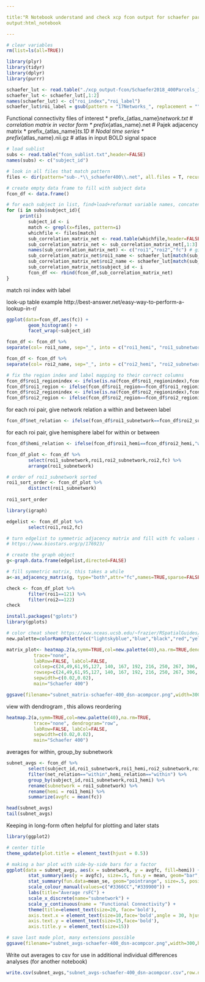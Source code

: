 ```yaml
---

title:"R Notebook understand and check xcp fcon output for schaefer parcellation
output:html_notebook

---
```



```r
# clear variables
rm(list=ls(all=TRUE))
```


```r
library(plyr)
library(tidyr)
library(dplyr)
library(purrr)
```


```r
schaefer_lut <- read.table("./xcp_output-fcon/Schaefer2018_400Parcels_17Networks_order.txt",header=FALSE)
schaefer_lut <- schaefer_lut[,1:2]
names(schaefer_lut) <- c("roi_index","roi_label")
schaefer_lut$roi_label = gsub(pattern = "17Networks_", replacement = "", x = schaefer_lut$roi_label)  
```


Functional connectivity files of interest
* prefix_{atlas_name}_network.txt # correlation matrix in vector form
* prefix_{atlas_name}.net # Pajek adjacency matrix
* prefix_{atlas_name}_ts.1D # Nodal time series
* prefix_{atlas_name}.nii.gz # atlas in input BOLD signal space


```r

# load sublist
subs <- read.table("fcon_sublist.txt",header=FALSE)
names(subs) <- c("subject_id")

# look in all files that match pattern 
files <- dir(pattern="sub-.*\\_schaefer400\\.net", all.files = T, recursive=T)

# create empty data frame to fill with subject data
fcon_df <- data.frame()

# for each subject in list, find+load+reformat variable names, concatenate all subjects with rbind
for (i in subs$subject_id){
     print(i)
        subject_id <- i
        match <- grepl(x=files, pattern=i)
        whichfile <- files[match]
        sub_correlation_matrix_net <- read.table(whichfile,header=FALSE,sep=" ",skip=2)
        sub_correlation_matrix_net <- sub_correlation_matrix_net[,1:3] 
        names(sub_correlation_matrix_net) <- c("roi1","roi2","fc") # give headers
        sub_correlation_matrix_net$roi1_name <- schaefer_lut[match(sub_correlation_matrix_net$roi1,schaefer_lut$roi_index),"roi_label"]
        sub_correlation_matrix_net$roi2_name <- schaefer_lut[match(sub_correlation_matrix_net$roi2,schaefer_lut$roi_index),"roi_label"]
        sub_correlation_matrix_net$subject_id <- i
        fcon_df <<- rbind(fcon_df,sub_correlation_matrix_net)
}

```

match roi index with label

look-up table example
http://best-answer.net/easy-way-to-perform-a-lookup-in-r/


```r
ggplot(data=fcon_df,aes(fc)) +
        geom_histogram() +
        facet_wrap(~subject_id)
```



```r
fcon_df <- fcon_df %>%
separate(col= roi1_name, sep="_", into = c("roi1_hemi", "roi1_subnetwork", "roi1_region", "roi1_regionindex"))

fcon_df <- fcon_df %>%
separate(col= roi2_name, sep="_", into = c("roi2_hemi", "roi2_subnetwork", "roi2_region", "roi2_regionindex"))
```


```r
# fix the region index and label mapping to their correct columns
fcon_df$roi1_regionindex <- ifelse(is.na(fcon_df$roi1_regionindex),fcon_df$roi1_region,fcon_df$roi1_regionindex)
fcon_df$roi1_region <- ifelse(fcon_df$roi1_region==fcon_df$roi1_regionindex," ",fcon_df$roi1_region)
fcon_df$roi2_regionindex <- ifelse(is.na(fcon_df$roi2_regionindex),fcon_df$roi2_region,fcon_df$roi2_regionindex)
fcon_df$roi2_region <- ifelse(fcon_df$roi2_region==fcon_df$roi2_regionindex," ",fcon_df$roi2_region)

```


for each roi pair, give network relation a within and between label 
```r
fcon_df$net_relation <- ifelse(fcon_df$roi1_subnetwork==fcon_df$roi2_subnetwork,"within","between")
```

for each roi pair, give hemisphere label for within or between
```r
fcon_df$hemi_relation <- ifelse(fcon_df$roi1_hemi==fcon_df$roi2_hemi,"within","between")
```


```r
fcon_df_plot <- fcon_df %>%
        select(roi1_subnetwork,roi1,roi2_subnetwork,roi2,fc) %>%
        arrange(roi1_subnetwork)

# order of roi1_subnetwork sorted
roi1_sort_order <- fcon_df_plot %>%
        distinct(roi1_subnetwork) 
        
roi1_sort_order
```

```r
library(igraph)

edgelist <- fcon_df_plot %>%
        select(roi1,roi2,fc)

# turn edgelist to symmetric adjacency matrix and fill with fc values (rather than count)
# https://www.biostars.org/p/176923/

# create the graph object
g<-graph.data.frame(edgelist,directed=FALSE)

# fill symmetric matrix, this takes a while
a<-as_adjacency_matrix(g, type="both",attr="fc",names=TRUE,sparse=FALSE)
```


```r
check <- fcon_df_plot %>%
        filter(roi1==121) %>%
        filter(roi2==122)
check
```


```r
install.packages("gplots")
library(gplots)

# color cheat sheet https://www.nceas.ucsb.edu/~frazier/RSpatialGuides/colorPaletteCheatsheet.pdf
new.palette=colorRampPalette(c("lightskyblue","blue","black","red","yellow"),space="rgb") 

matrix_plot<- heatmap.2(a,symm=TRUE,col=new.palette(40),na.rm=TRUE,dendrogram="none",Rowv=FALSE,Colv=FALSE,
          trace="none", 
          labRow=FALSE, labCol=FALSE,
          colsep=c(24,49,61,95,127, 140, 167, 192, 216, 250, 267, 306, 337, 353, 377, 400), 
          rowsep=c(24,49,61,95,127, 140, 167, 192, 216, 250, 267, 306, 337, 353, 377, 400),
          sepwidth=c(0.02,0.02),
          main="Schaefer 400")

ggsave(filename="subnet_matrix-schaefer-400_dsn-acompcor.png",width=300,height=200,units=c("mm"),dpi=300)

```


view with dendrogram , this allows reordering
```r
heatmap.2(a,symm=TRUE,col=new.palette(40),na.rm=TRUE,
          trace="none", dendrogram="row",
          labRow=FALSE, labCol=FALSE,
          sepwidth=c(0.02,0.02),
          main="Schaefer 400")
```


averages for within, group_by subnetwork
```r
subnet_avgs <- fcon_df %>%
        select(subject_id,roi1_subnetwork,roi1_hemi,roi2_subnetwork,roi2_hemi,fc,net_relation,hemi_relation) %>%
        filter(net_relation=="within",hemi_relation=="within") %>%
        group_by(subject_id,roi1_subnetwork,roi1_hemi) %>% 
        rename(subnetwork = roi1_subnetwork) %>% 
        rename(hemi = roi1_hemi) %>% 
        summarize(avgfc = mean(fc))

head(subnet_avgs)      
tail(subnet_avgs)     
```


Keeping in long-form often helpful for plotting and later stats
```r

library(ggplot2)

# center title
theme_update(plot.title = element_text(hjust = 0.5))

# making a bar plot with side-by-side bars for a factor
ggplot(data = subnet_avgs, aes(x = subnetwork, y = avgfc, fill=hemi)) +
        stat_summary(aes(y = avgfc), size=.5, fun.y = mean, geom="bar",size=1, position="dodge") + 
        stat_summary(fun.data=mean_se, geom="pointrange", size=.5, position=position_dodge(1)) + 
        scale_colour_manual(values=c("#3366CC","#339900")) +
        labs(title="Average rsFC") +
        scale_x_discrete(name="subnetwork") + 
        scale_y_continuous(name = "Functional Connectivity") +
        theme(title=element_text(size=20, face='bold'),
        axis.text.x = element_text(size=10,face='bold',angle = 30, hjust = 1),
        axis.text.y = element_text(size=15,face='bold'),
        axis.title.y = element_text(size=15))

# save last made plot, many extensions possible
ggsave(filename="subnet_avgs-schaefer-400_dsn-acompcor.png",width=300,height=200,units=c("mm"),dpi=300)

```



Write out averages to csv for use in additional individual differences analyses (for another notebook)

```r
write.csv(subnet_avgs,"subnet_avgs-schaefer-400_dsn-acompcor.csv",row.names=FALSE)
```

